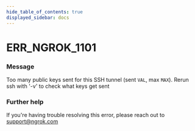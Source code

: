 ```yaml
---
hide_table_of_contents: true
displayed_sidebar: docs
---
```



# ERR_NGROK_1101

### Message
Too many public keys sent for this SSH tunnel (sent `VAL`, max `MAX`).
Rerun ssh with '-v' to check what keys get sent

<ErrorDetails error='err_ngrok_1101' />


### Further help
If you're having trouble resolving this error, please reach out to [support@ngrok.com](mailto:support@ngrok.com?subject=Help%20with%20ERR_NGROK_1101)

